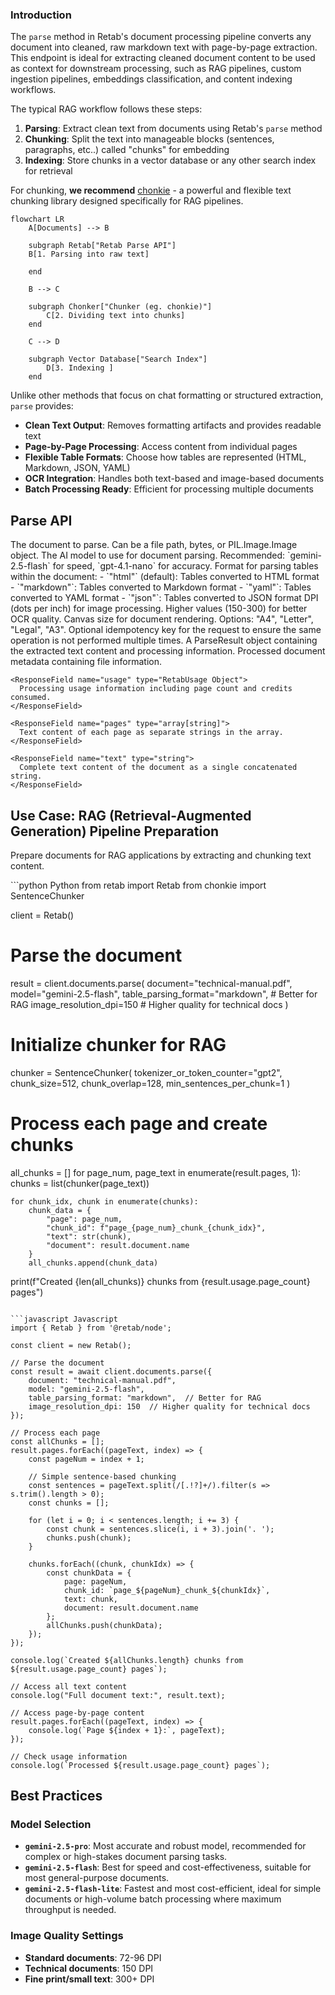 ### Introduction

The `parse` method in Retab's document processing pipeline converts any document into cleaned, raw markdown text with page-by-page extraction. This endpoint is ideal for extracting cleaned document content to be used as context for downstream processing, such as RAG pipelines, custom ingestion pipelines, embeddings classification, and content indexing workflows.

The typical RAG workflow follows these steps:

1. **Parsing**: Extract clean text from documents using Retab's `parse` method
2. **Chunking**: Split the text into manageable blocks (sentences, paragraphs, etc..) called "chunks" for embedding
3. **Indexing**: Store chunks in a vector database or any other search index for retrieval

For chunking, **we recommend** [chonkie](https://chonkie.ai/) - a powerful and flexible text chunking library designed specifically for RAG pipelines.

```mermaid
flowchart LR
    A[Documents] --> B
    
    subgraph Retab["Retab Parse API"]
    B[1. Parsing into raw text]
        
    end
    
    B --> C
    
    subgraph Chonker["Chunker (eg. chonkie)"]
        C[2. Dividing text into chunks]
    end
    
    C --> D

    subgraph Vector Database["Search Index"]
        D[3. Indexing ]
    end
```

Unlike other methods that focus on chat formatting or structured extraction, `parse` provides:
- **Clean Text Output**: Removes formatting artifacts and provides readable text
- **Page-by-Page Processing**: Access content from individual pages
- **Flexible Table Formats**: Choose how tables are represented (HTML, Markdown, JSON, YAML)
- **OCR Integration**: Handles both text-based and image-based documents
- **Batch Processing Ready**: Efficient for processing multiple documents

## Parse API

<ParamField body="ParseRequest" type="ParseRequest">
  <Expandable title="properties">

<ParamField body="document" type="MIMEData" required>
  The document to parse. Can be a file path, bytes, or PIL.Image.Image object.
</ParamField>

<ParamField body="model" type="LLMModel">
  The AI model to use for document parsing. Recommended: `gemini-2.5-flash` for speed, `gpt-4.1-nano` for accuracy.
</ParamField>

<ParamField body="table_parsing_format" type="TableParsingFormat" default="html">
  Format for parsing tables within the document:
  - `"html"` (default): Tables converted to HTML format
  - `"markdown"`: Tables converted to Markdown format
  - `"yaml"`: Tables converted to YAML format
  - `"json"`: Tables converted to JSON format
</ParamField>

<ParamField body="image_resolution_dpi" type="integer" default="72">
  DPI (dots per inch) for image processing. Higher values (150-300) for better OCR quality.
</ParamField>

<ParamField body="browser_canvas" type="BrowserCanvas" default="A4">
  Canvas size for document rendering. Options: "A4", "Letter", "Legal", "A3".
</ParamField>

<ParamField body="idempotency_key" type="string">
  Optional idempotency key for the request to ensure the same operation is not performed multiple times.
</ParamField>
</Expandable>
</ParamField>

<ResponseField name="Returns" type="ParseResult Object">
A ParseResult object containing the extracted text content and processing information.
  <Expandable title="properties">
    <ResponseField name="document" type="BaseMIMEData Object">
      Processed document metadata containing file information.
    </ResponseField>

    <ResponseField name="usage" type="RetabUsage Object">
      Processing usage information including page count and credits consumed.
    </ResponseField>

    <ResponseField name="pages" type="array[string]">
      Text content of each page as separate strings in the array.
    </ResponseField>

    <ResponseField name="text" type="string">
      Complete text content of the document as a single concatenated string.
    </ResponseField>
  </Expandable>
</ResponseField>

## Use Case: RAG (Retrieval-Augmented Generation) Pipeline Preparation

Prepare documents for RAG applications by extracting and chunking text content.

<CodeGroup>
```python Python
from retab import Retab
from chonkie import SentenceChunker

client = Retab()

# Parse the document
result = client.documents.parse(
    document="technical-manual.pdf",
    model="gemini-2.5-flash",
    table_parsing_format="markdown",  # Better for RAG
    image_resolution_dpi=150  # Higher quality for technical docs
)

# Initialize chunker for RAG
chunker = SentenceChunker(
    tokenizer_or_token_counter="gpt2",
    chunk_size=512,
    chunk_overlap=128,
    min_sentences_per_chunk=1
)

# Process each page and create chunks
all_chunks = []
for page_num, page_text in enumerate(result.pages, 1):
    chunks = list(chunker(page_text))
    
    for chunk_idx, chunk in enumerate(chunks):
        chunk_data = {
            "page": page_num,
            "chunk_id": f"page_{page_num}_chunk_{chunk_idx}",
            "text": str(chunk),
            "document": result.document.name
        }
        all_chunks.append(chunk_data)

print(f"Created {len(all_chunks)} chunks from {result.usage.page_count} pages")
```

```javascript Javascript
import { Retab } from '@retab/node';

const client = new Retab();

// Parse the document
const result = await client.documents.parse({
    document: "technical-manual.pdf",
    model: "gemini-2.5-flash",
    table_parsing_format: "markdown",  // Better for RAG
    image_resolution_dpi: 150  // Higher quality for technical docs
});

// Process each page
const allChunks = [];
result.pages.forEach((pageText, index) => {
    const pageNum = index + 1;
    
    // Simple sentence-based chunking
    const sentences = pageText.split(/[.!?]+/).filter(s => s.trim().length > 0);
    const chunks = [];
    
    for (let i = 0; i < sentences.length; i += 3) {
        const chunk = sentences.slice(i, i + 3).join('. ');
        chunks.push(chunk);
    }
    
    chunks.forEach((chunk, chunkIdx) => {
        const chunkData = {
            page: pageNum,
            chunk_id: `page_${pageNum}_chunk_${chunkIdx}`,
            text: chunk,
            document: result.document.name
        };
        allChunks.push(chunkData);
    });
});

console.log(`Created ${allChunks.length} chunks from ${result.usage.page_count} pages`);

// Access all text content
console.log("Full document text:", result.text);

// Access page-by-page content
result.pages.forEach((pageText, index) => {
    console.log(`Page ${index + 1}:`, pageText);
});

// Check usage information
console.log(`Processed ${result.usage.page_count} pages`);
```
</CodeGroup>


## Best Practices

### Model Selection
- **`gemini-2.5-pro`**: Most accurate and robust model, recommended for complex or high-stakes document parsing tasks.
- **`gemini-2.5-flash`**: Best for speed and cost-effectiveness, suitable for most general-purpose documents.
- **`gemini-2.5-flash-lite`**: Fastest and most cost-efficient, ideal for simple documents or high-volume batch processing where maximum throughput is needed.

### Image Quality Settings
- **Standard documents**: 72-96 DPI
- **Technical documents**: 150 DPI  
- **Fine print/small text**: 300+ DPI

